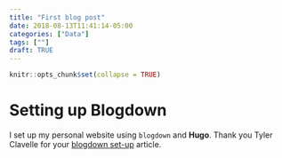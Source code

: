 ```yaml
---
title: "First blog post"
date: 2018-08-13T11:41:14-05:00
categories: ["Data"]
tags: [""]
draft: TRUE
---
```


```r
knitr::opts_chunk$set(collapse = TRUE)
```

# Setting up Blogdown

I set up my personal website using `blogdown` and **Hugo**. Thank you Tyler Clavelle for your [blogdown set-up](https://www.tylerclavelle.com/code/2017/blogdown/) article.